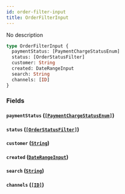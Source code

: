 ```yaml
---
id: order-filter-input
title: OrderFilterInput
---
```


No description

```graphql
type OrderFilterInput {
  paymentStatus: [PaymentChargeStatusEnum]
  status: [OrderStatusFilter]
  customer: String
  created: DateRangeInput
  search: String
  channels: [ID]
}
```

### Fields

#### `paymentStatus` ([`[PaymentChargeStatusEnum]`](/developer/api-reference/enums/payment-charge-status-enum.mdx))

#### `status` ([`[OrderStatusFilter]`](/developer/api-reference/enums/order-status-filter.mdx))

#### `customer` ([`String`](/developer/api-reference/scalars/string.mdx))

#### `created` ([`DateRangeInput`](/developer/api-reference/inputs/date-range-input.mdx))

#### `search` ([`String`](/developer/api-reference/scalars/string.mdx))

#### `channels` ([`[ID]`](/developer/api-reference/scalars/id.mdx))
